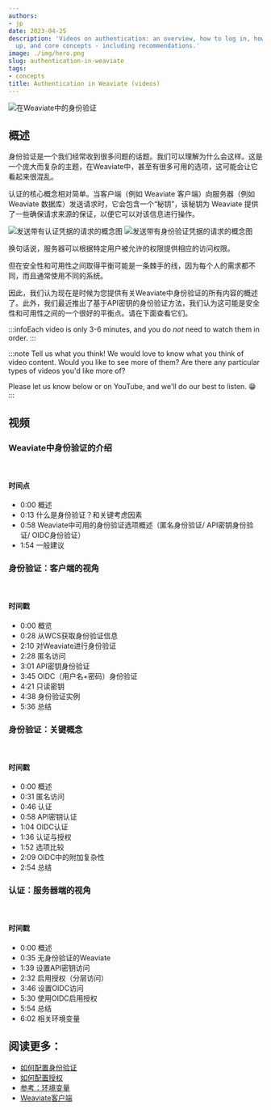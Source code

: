 ```yaml
---
authors:
- jp
date: 2023-04-25
description: 'Videos on authentication: an overview, how to log in, how to set it
  up, and core concepts - including recommendations.'
image: ./img/hero.png
slug: authentication-in-weaviate
tags:
- concepts
title: Authentication in Weaviate (videos)
---
```


![在Weaviate中的身份验证](./img/hero.png)

<!-- 截断 -->


## 概述

身份验证是一个我们经常收到很多问题的话题。我们可以理解为什么会这样。这是一个庞大而复杂的主题，在Weaviate中，甚至有很多可用的选项，这可能会让它看起来很混乱。

认证的核心概念相对简单。当客户端（例如 Weaviate 客户端）向服务器（例如 Weaviate 数据库）发送请求时，它会包含一个“秘钥”，该秘钥为 Weaviate 提供了一些确保请求来源的保证，以便它可以对该信息进行操作。

![发送带有认证凭据的请求的概念图](./img/auth_light.png#gh-light-mode-only)
![发送带有身份验证凭据的请求的概念图](./img/auth_dark.png#gh-dark-mode-only)

换句话说，服务器可以根据特定用户被允许的权限提供相应的访问权限。

但在安全性和可用性之间取得平衡可能是一条棘手的线，因为每个人的需求都不同，而且通常使用不同的系统。

因此，我们认为现在是时候为您提供有关Weaviate中身份验证的所有内容的概述了。此外，我们最近推出了基于API密钥的身份验证方法，我们认为这可能是安全性和可用性之间的一个很好的平衡点。请在下面查看它们。

:::infoEach video is only 3-6 minutes, and you do *not* need to watch them in order.
:::

:::note Tell us what you think!
We would love to know what you think of video content. Would you like to see more of them? Are there any particular types of videos you'd like more of?

Please let us know below or on YouTube, and we'll do our best to listen. 😁
:::

## 视频

### Weaviate中身份验证的介绍

<ReactPlayer url='https://youtu.be/5xB5cRUFe2M' width="100%" controls="true"/>
<br/>

#### <i class="fa-solid fa-video"></i> 时间点

- 0:00 概述
- 0:13 什么是身份验证？和关键考虑因素
- 0:58 Weaviate中可用的身份验证选项概述（匿名身份验证/ API密钥身份验证/ OIDC身份验证）
- 1:54 一般建议

### 身份验证：客户端的视角

<ReactPlayer url='https://youtu.be/I3o93Co1Ezg' width="100%" controls="true"/>
<br/>

#### <i class="fa-solid fa-video"></i> 时间戳

- 0:00 概览
- 0:28 从WCS获取身份验证信息
- 2:10 对Weaviate进行身份验证
- 2:28 匿名访问
- 3:01 API密钥身份验证
- 3:45 OIDC（用户名+密码）身份验证
- 4:21 只读密钥
- 4:38 身份验证实例
- 5:36 总结

### 身份验证：关键概念

<ReactPlayer url='https://youtu.be/Ok9AcWK0R38' width="100%" controls="true"/>
<br/>

#### <i class="fa-solid fa-video"></i> 时间戳

- 0:00 概述
- 0:31 匿名访问
- 0:46 认证
- 0:58 API密钥认证
- 1:04 OIDC认证
- 1:36 认证与授权
- 1:52 选项比较
- 2:09 OIDC中的附加复杂性
- 2:54 总结

### 认证：服务器端的视角

<ReactPlayer url='https://youtu.be/0oxL1J0W-Hs' width="100%" controls="true"/>
<br/>

#### <i class="fa-solid fa-video"></i> 时间戳

- 0:00 概述
- 0:35 无身份验证的Weaviate
- 1:39 设置API密钥访问
- 2:32 启用授权（分层访问）
- 3:46 设置OIDC访问
- 5:30 使用OIDC启用授权
- 5:54 总结
- 6:02 相关环境变量

## 阅读更多：

- [如何配置身份验证](/developers/weaviate/configuration/authentication)
- [如何配置授权](/developers/weaviate/configuration/authorization)
- [参考：环境变量](/developers/weaviate/config-refs/env-vars)
- [Weaviate客户端](/developers/weaviate/client-libraries/)


<WhatNext />